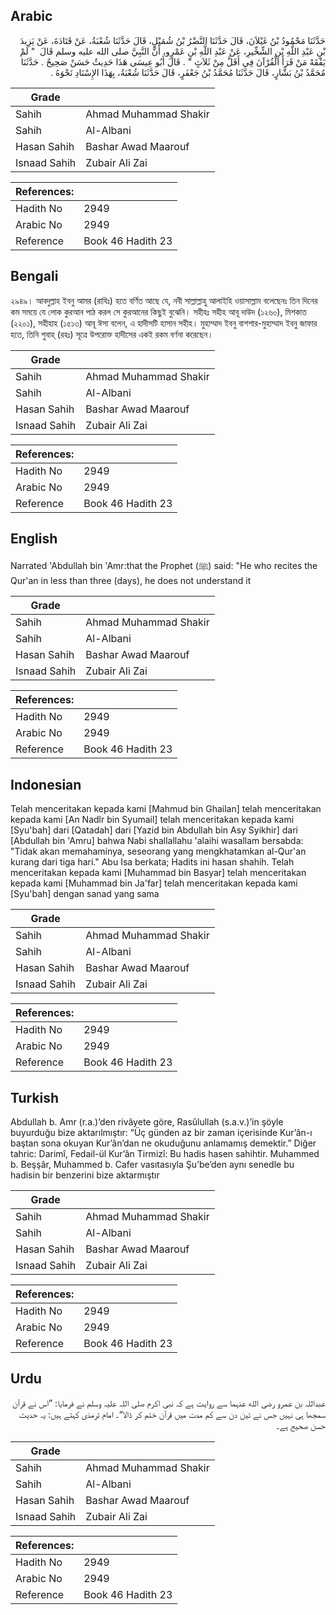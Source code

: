 ## Arabic


<div dir="rtl" lang="ar" style={{fontSize:'larger',backgroundColor:'#f8f9fa',padding:20}}>
حَدَّثَنَا مَحْمُودُ بْنُ غَيْلاَنَ، قَالَ حَدَّثَنَا النَّضْرُ بْنُ شُمَيْلٍ، قَالَ حَدَّثَنَا شُعْبَةُ، عَنْ قَتَادَةَ، عَنْ يَزِيدَ بْنِ عَبْدِ اللَّهِ بْنِ الشِّخِّيرِ، عَنْ عَبْدِ اللَّهِ بْنِ عَمْرٍو، أَنَّ النَّبِيَّ صلى الله عليه وسلم قَالَ ‏ "‏ لَمْ يَفْقَهْ مَنْ قَرَأَ الْقُرْآنَ فِي أَقَلَّ مِنْ ثَلاَثٍ ‏"‏ ‏.‏ قَالَ أَبُو عِيسَى هَذَا حَدِيثٌ حَسَنٌ صَحِيحٌ ‏.‏ حَدَّثَنَا مُحَمَّدُ بْنُ بَشَّارٍ، قَالَ حَدَّثَنَا مُحَمَّدُ بْنُ جَعْفَرٍ، قَالَ حَدَّثَنَا شُعْبَةُ، بِهَذَا الإِسْنَادِ نَحْوَهُ ‏.‏
</div>
<div style={{backgroundColor:'#f8f9fa',padding:20, marginBottom: 10}}><table> <thead> <tr> <th>Grade</th> <th></th> </tr> </thead> <tbody> <tr><td>Sahih</td><td>Ahmad Muhammad Shakir</td></tr><tr><td>Sahih</td><td>Al-Albani</td></tr><tr><td>Hasan Sahih</td><td>Bashar Awad Maarouf</td></tr><tr><td>Isnaad Sahih</td><td>Zubair Ali Zai</td></tr></tbody></table><table> <thead> <tr> <th>References:</th> <th></th> </tr> </thead> <tbody><tr><td>Hadith No</td><td>2949</td></tr><tr><td>Arabic No</td><td>2949</td></tr><tr><td>Reference</td><td>Book 46 Hadith 23</td></tr></tbody></table></div>

## Bengali


<div dir="ltr" lang="bn" style={{fontSize:'larger',backgroundColor:'#f8f9fa',padding:20}}>
২৯৪৯। আবদুল্লাহ ইবনু আমর (রাযিঃ) হতে বর্ণিত আছে যে, নবী সাল্লাল্লাহু আলাইহি ওয়াসাল্লাম বলেছেনঃ তিন দিনের কম সময়ে যে লোক কুরআন পাঠ করল সে কুরআনের কিছুই বুঝেনি। সহীহঃ সহীহ আবূ দাউদ (১২৬০), মিশকাত (২২০১), সহীহাহ (১৫১৩) আবূ ঈসা বলেন, এ হাদীসটি হাসান সহীহ। মুহাম্মাদ ইবনু বাশশার-মুহাম্মাদ ইবনু জাফার হতে, তিনি শুবাহ্ (রহঃ) সূত্রে উপরোক্ত হাদীসের একই রকম বর্ণনা করেছেন।
</div>
<div style={{backgroundColor:'#f8f9fa',padding:20, marginBottom: 10}}><table> <thead> <tr> <th>Grade</th> <th></th> </tr> </thead> <tbody> <tr><td>Sahih</td><td>Ahmad Muhammad Shakir</td></tr><tr><td>Sahih</td><td>Al-Albani</td></tr><tr><td>Hasan Sahih</td><td>Bashar Awad Maarouf</td></tr><tr><td>Isnaad Sahih</td><td>Zubair Ali Zai</td></tr></tbody></table><table> <thead> <tr> <th>References:</th> <th></th> </tr> </thead> <tbody><tr><td>Hadith No</td><td>2949</td></tr><tr><td>Arabic No</td><td>2949</td></tr><tr><td>Reference</td><td>Book 46 Hadith 23</td></tr></tbody></table></div>

## English


<div dir="ltr" lang="en" style={{fontSize:'larger',backgroundColor:'#f8f9fa',padding:20}}>
Narrated 'Abdullah bin 'Amr:that the Prophet (ﷺ) said: "He who recites the Qur'an in less than three (days), he does not understand it
</div>
<div style={{backgroundColor:'#f8f9fa',padding:20, marginBottom: 10}}><table> <thead> <tr> <th>Grade</th> <th></th> </tr> </thead> <tbody> <tr><td>Sahih</td><td>Ahmad Muhammad Shakir</td></tr><tr><td>Sahih</td><td>Al-Albani</td></tr><tr><td>Hasan Sahih</td><td>Bashar Awad Maarouf</td></tr><tr><td>Isnaad Sahih</td><td>Zubair Ali Zai</td></tr></tbody></table><table> <thead> <tr> <th>References:</th> <th></th> </tr> </thead> <tbody><tr><td>Hadith No</td><td>2949</td></tr><tr><td>Arabic No</td><td>2949</td></tr><tr><td>Reference</td><td>Book 46 Hadith 23</td></tr></tbody></table></div>

## Indonesian


<div dir="ltr" lang="id" style={{fontSize:'larger',backgroundColor:'#f8f9fa',padding:20}}>
Telah menceritakan kepada kami [Mahmud bin Ghailan] telah menceritakan kepada kami [An Nadlr bin Syumail] telah menceritakan kepada kami [Syu'bah] dari [Qatadah] dari [Yazid bin Abdullah bin Asy Syikhir] dari [Abdullah bin 'Amru] bahwa Nabi shallallahu 'alaihi wasallam bersabda: "Tidak akan memahaminya, seseorang yang mengkhatamkan al-Qur'an kurang dari tiga hari." Abu Isa berkata; Hadits ini hasan shahih. Telah menceritakan kepada kami [Muhammad bin Basyar] telah menceritakan kepada kami [Muhammad bin Ja'far] telah menceritakan kepada kami [Syu'bah] dengan sanad yang sama
</div>
<div style={{backgroundColor:'#f8f9fa',padding:20, marginBottom: 10}}><table> <thead> <tr> <th>Grade</th> <th></th> </tr> </thead> <tbody> <tr><td>Sahih</td><td>Ahmad Muhammad Shakir</td></tr><tr><td>Sahih</td><td>Al-Albani</td></tr><tr><td>Hasan Sahih</td><td>Bashar Awad Maarouf</td></tr><tr><td>Isnaad Sahih</td><td>Zubair Ali Zai</td></tr></tbody></table><table> <thead> <tr> <th>References:</th> <th></th> </tr> </thead> <tbody><tr><td>Hadith No</td><td>2949</td></tr><tr><td>Arabic No</td><td>2949</td></tr><tr><td>Reference</td><td>Book 46 Hadith 23</td></tr></tbody></table></div>

## Turkish


<div dir="ltr" lang="tr" style={{fontSize:'larger',backgroundColor:'#f8f9fa',padding:20}}>
Abdullah b. Amr (r.a.)’den rivâyete göre, Rasûlullah (s.a.v.)’in şöyle buyurduğu bize aktarılmıştır: “Üç günden az bir zaman içerisinde Kur’ân-ı baştan sona okuyan Kur’ân’dan ne okuduğunu anlamamış demektir.” Diğer tahric: Darimî, Fedail-ül Kur’ân Tirmizî: Bu hadis hasen sahihtir. Muhammed b. Beşşâr, Muhammed b. Cafer vasıtasıyla Şu’be’den aynı senedle bu hadisin bir benzerini bize aktarmıştır
</div>
<div style={{backgroundColor:'#f8f9fa',padding:20, marginBottom: 10}}><table> <thead> <tr> <th>Grade</th> <th></th> </tr> </thead> <tbody> <tr><td>Sahih</td><td>Ahmad Muhammad Shakir</td></tr><tr><td>Sahih</td><td>Al-Albani</td></tr><tr><td>Hasan Sahih</td><td>Bashar Awad Maarouf</td></tr><tr><td>Isnaad Sahih</td><td>Zubair Ali Zai</td></tr></tbody></table><table> <thead> <tr> <th>References:</th> <th></th> </tr> </thead> <tbody><tr><td>Hadith No</td><td>2949</td></tr><tr><td>Arabic No</td><td>2949</td></tr><tr><td>Reference</td><td>Book 46 Hadith 23</td></tr></tbody></table></div>

## Urdu


<div dir="rtl" lang="ur" style={{fontSize:'larger',backgroundColor:'#f8f9fa',padding:20}}>
عبداللہ بن عمرو رضی الله عنہما سے روایت ہے کہ نبی اکرم صلی اللہ علیہ وسلم نے فرمایا: ”اس نے قرآن سمجھا ہی نہیں جس نے تین دن سے کم مدت میں قرآن ختم کر ڈالا“۔ امام ترمذی کہتے ہیں: یہ حدیث حسن صحیح ہے۔
</div>
<div style={{backgroundColor:'#f8f9fa',padding:20, marginBottom: 10}}><table> <thead> <tr> <th>Grade</th> <th></th> </tr> </thead> <tbody> <tr><td>Sahih</td><td>Ahmad Muhammad Shakir</td></tr><tr><td>Sahih</td><td>Al-Albani</td></tr><tr><td>Hasan Sahih</td><td>Bashar Awad Maarouf</td></tr><tr><td>Isnaad Sahih</td><td>Zubair Ali Zai</td></tr></tbody></table><table> <thead> <tr> <th>References:</th> <th></th> </tr> </thead> <tbody><tr><td>Hadith No</td><td>2949</td></tr><tr><td>Arabic No</td><td>2949</td></tr><tr><td>Reference</td><td>Book 46 Hadith 23</td></tr></tbody></table></div>